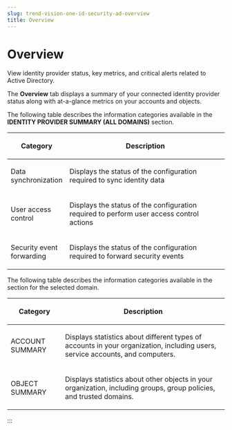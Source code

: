 ```yaml
---
slug: trend-vision-one-id-security-ad-overview
title: Overview
---
```

# Overview

View identity provider status, key metrics, and critical alerts related to Active Directory.

The **Overview** tab displays a summary of your connected identity provider status along with at-a-glance metrics on your accounts and objects.

The following table describes the information categories available in the **IDENTITY PROVIDER SUMMARY (ALL DOMAINS)** section.

<table>
<colgroup>
<col style="width: 25%" />
<col style="width: 75%" />
</colgroup>
<thead>
<tr>
<th><p>Category</p></th>
<th><p>Description</p></th>
</tr>
</thead>
<tbody>
<tr>
<td><p>Data synchronization</p></td>
<td><p>Displays the status of the configuration required to sync identity data</p></td>
</tr>
<tr>
<td><p>User access control</p></td>
<td><p>Displays the status of the configuration required to perform user access control actions</p></td>
</tr>
<tr>
<td><p>Security event forwarding</p></td>
<td><p>Displays the status of the configuration required to forward security events</p></td>
</tr>
</tbody>
</table>

The following table describes the information categories available in the section for the selected domain.

<table>
<colgroup>
<col style="width: 25%" />
<col style="width: 75%" />
</colgroup>
<thead>
<tr>
<th><p>Category</p></th>
<th><p>Description</p></th>
</tr>
</thead>
<tbody>
<tr>
<td><p>ACCOUNT SUMMARY</p></td>
<td><p>Displays statistics about different types of accounts in your organization, including users, service accounts, and computers.</p></td>
</tr>
<tr>
<td><p>OBJECT SUMMARY</p></td>
<td><p>Displays statistics about other objects in your organization, including groups, group policies, and trusted domains.</p></td>
</tr>
</tbody>
</table>
:::
